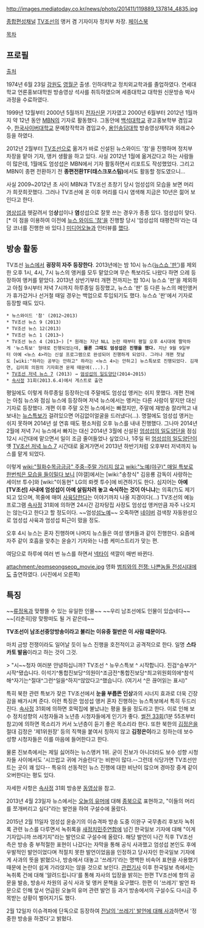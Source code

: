 http://images.mediatoday.co.kr/news/photo/201411/119889_137814_4835.jpg

[[종합편성채널]] [[TV조선]]의 앵커 겸 기자이자 정치부 차장. [https://www.facebook.com/seongseopeom 페이스북]


[[목차]]
== 프로필 ==
[http://people.search.naver.com/search.naver?sm=tab_txc&where=people_profile&ie=utf8&query=%EC%97%84%EC%84%B1%EC%84%AD&os=858518 출처]

1974년 6월 23일 [[강원도]] [[영월군]] 출생. 인하대학교 정치외교학과를 졸업하였다. 연세대학교 언론홍보대학원 방송영상 석사를 취득하였으며 세종대학교 대학원 신문방송 박사과정을 수료하였다.

1999년 12월부터 2000년 5월까지 [[전자신문]] 기자였고 2000년 6월부터 2012년 1월까지 약 12년 동안 [[MBN]]의 기자로 활동했다. 그동안에 [[백석대학교]] 광고홍보학부 겸임교수, [[한국사이버대학교]] 문예창작학과 겸임교수, [[용인송담대학]] 방송영상제작과 외래교수 등을 하였다.

2012년 2월부터 [[TV조선]]으로 옮겨가 바로 신설된 뉴스와이드 '참'을 진행하며 정치부 차장을 맡아 기자, 앵커 생활을 하고 있다. 사실 2012년 1월에 옮겨갔다고 하는 사람들이 많은데, 1월에도 엄성섭은 MBN에서 기자 활동하면서 리포트도 작성했었다. 그리고 MBN이 종편 전환하기 전 '''종편전환TF(태스크포스팀)'''에서도 활동할 정도였으니...

사실 2009~2012년 초 사이 MBN과 TV조선 초창기 당시 엄성섭의 모습을 보면 머리가 희끗희끗했다. 그러나 TV조선에 온 이후 머리를 다시 염색해 지금은 10년은 젊어 보인다고 한다.

[[염상섭]]과 헷갈려서 엄'''상'''섭이나 '''염'''성섭으로 잘못 쓰는 경우가 종종 있다. 엄성섭이 맞다.[* 이 점을 이용하여 이전에 [[뉴스 와이드 '참']]을 진행할 당시 '엄성섭의 태평천하'라는 대담 코너를 진행한 바 있다.]
[[미디어오늘]]과 인터뷰를 [http://m.news.naver.com/read.nhn?mode=LSD&mid=sec&sid1=102&oid=006&aid=0000072199 했다].

== 방송 활동 ==
TV조선 [[뉴스]]에서 '''굉장히 자주 등장한다'''. 2013년에는 밤 10시 뉴스([[뉴스쇼 '판']])를 제외한 오후 1시, 4시, 7시 뉴스의 앵커를 모두 맡았으며 무슨 특보라도 나왔다 하면 으레 등장하여 앵커를 맡았다. 2013년 상반기부터 개편 전까지는 밤 10시 뉴스쇼 '판'을 제외하고 아침 9시부터 저녁 7시까지 하루종일 등장했고, 뉴스쇼 '판' 등 다른 뉴스의 메인앵커가 휴가갔거나 선거철 때일 경우는 백업으로 투입되기도 했다. 뉴스쇼 '판'에서 기자로 등장할 때도 있다.

 * 뉴스와이드 '참' (2012~2013)
 * TV조선 뉴스 9 (2013)
 * TV조선 뉴스 12(2013)
 * TV조선 뉴스 1 (2013~)
 * TV조선 뉴스 4 (2013~) [* 원래는 지난 NLL 논란 때부터 평일 오후 4시대에 짤막하게 '뉴스특보' 형태로 진행되었는데, '''물론 그때도 엄성섭은 진행을 했다.''' 지난 9월 9일부터 아예 <뉴스 4>라는 신설 프로그램으로 완성되어 진행하게 되었다. 그러나 개편 첫날도 [wiki:"하라는 공부는 안하고" 하라는 <뉴스 4>는 안하고] 뉴스특보로 진행되었다. 김재연, 김미희 의원의 기자회견 문제 때문에(...).]
 * [[TV조선 저녁 뉴스 7]] (2013) → [[엄성섭의 일도양단]](2014~2015)
 * [[속사정]] 31회(2013.6.4)에서 게스트로 출연

평일에도 이렇게 하루종일 등장하는데 주말에도 엄성섭 앵커는 쉬지 못했다. 개편 전에는 아침 뉴스와 점심 뉴스에 등장하며 저녁 뉴스에서는 앵커는 다른 사람이 맡지만 대신 기자로 등장했다. 개편 이후 주말 오전 뉴스에서는 빠졌지만, 주말에 재방송 잘라먹고 내보내는 [[뉴스특보]]가 걸려있으면 어김없이얼굴을 드러냈다(…). 명절에도 엄성섭 앵커는 쉬지 못하며 2014년 설 연휴 때도 평소처럼 오후 뉴스를 내내 진행했다. 그나마 2014년 2월에 저녁 7시 뉴스에서 빠지는 대신 2014년 3월에 신설된 [[엄성섭의 일도양단]]을 점심 12시 시간대에 맡으면서 일이 조금 줄어들었나 싶었으나, 1주일 뒤 [[엄성섭의 일도양단]]이 옛 [[TV조선 저녁 뉴스 7]] 시간대로 옮겨가면서 2013년 하반기처럼 오후부터 저녁까지 뉴스를 맡게 되었다.

이렇게 [[wiki:"월화수목금금금" 주중-주말 가리지 않고]] [[wiki:"노예(야구)" 매일 특보로 한번씩은 모습을 들이밀다 보니]] [야갤]에서는 [wiki:"송창식" 김응룡 감독이 사랑하는 세이브 투수]와 [wiki:"이동현" LG의 롸켓 투수]에 비견하기도 한다. 심지어는 '''아예 [TV조선] 사내에 엄성섭이 아예 살림차려 놓고 숙식하는 것이 아니냐'''는 의혹(?)도 제기되고 있으며, 목줄에 매여 [http://gall.dcinside.com/board/view/?id=baseball_new1&no=7455608&page= 사육당한다]는 이야기까지 나올 지경이다(...) TV조선의 예능 프로그램 [[속사정]] 31회에 의하면 24시간 감자탕집 사장도 엄성섭 앵커만큼 자주 나오지는 않는다고 한다고 할 정도이다. ~~엄성[[섬노예]]~~ 오죽하면 [[네이버]] 검색창 자동완성으로 엄성섭 사육과 엄성섭 퇴근이 떴을 정도.

오후 4시 뉴스는 혼자 진행하며 나머지 뉴스들은 여성 앵커들과 같이 진행한다. 요즘에 자주 같이 호흡을 맞추는 윤슬기 기자와는 나름 케미스트리가 맞는 편.

여담으로 하루에 여러 번 뉴스를 하면서 [[넥타이]] 색깔이 매번 바뀐다.

attachment:/eomseongseop_movie.jpg
영화 [[범죄와의 전쟁: 나쁜놈들 전성시대]]에도 출연하였다. (사진에서 오른쪽)

== 특징 ==
~~[[류정옥]]과 맞짱뜰 수 있는 유일한 인물~~
~~우리 남조선에도 인물이 있습네다~~
~~[리춘히]랑 맞짱떠도 될 거 같은데~~

'''TV조선이 남조선중앙방송이라고 불리는 이유중 절반은 이 사람 떄문이다.'''

마치 금방 전쟁이라도 일어날 듯이 뉴스 진행을 호전적이고 공격적으로 한다. 일명 '''스타카토 발음'''이라고 하는 것이 그것.

> "시~~청자 여러분 안녕하십니까? TV조선 ^ 뉴우스특보 ^ 시작합니다. 진검^승부가^시작^됐습니다. 이석기^통합진보당^의원이^조금전^통합진보당^최고위원회의에^참석해^자기는^절대^그런^일을^하지^않았다고^했습니다. (여기서 ^은 끊어읽는 표시)"

특히 북한 관련 특보가 잦은 TV조선에서 '''눈을 부릅뜬 인상'''과의 시너지 효과로 더욱 긴장감을 배가시켜 준다. 이런 특징은 엄성섭 앵커 혼자 진행하는 뉴스특보에서 특히 두드러진다. [[속사정]] 31회에 의하면 호떡집에 불났냐는 평을 들을 정도라고 한다. 이로 인해 보수 정치성향의 시청자들과 노년층 시청자들에게 인기가 좋다. [http://home.jtbc.co.kr/Clip/VodClipView.aspx?vod_file_id=VO10042382&corner_no=1 썰전 33회](1분 55초부터 참고)에 의하면 목소리가 커서 노년층이 듣기 좋은 목소리라 한다. 또한 북한의 [[김정은]]을 절대 김정은 '제1위원장' 등의 직책을 붙여서 칭하지 않고 '''김정은이'''라고 칭하는데 보수 성향 시청자들은 이를 마음에 들어한다고 한다.

물론 진보측에서는 제일 싫어하는 뉴스앵커 1위. 굳이 진보가 아니더라도 보수 성향 시청자들 사이에서도 '시끄럽고 귀에 거슬린다'는 비판이 많다.--그런데 식당가면 TV조선만 트는 곳이 꽤 있다-- 특유의 선동적인 뉴스 진행에 대한 비난이 많으며 경마장 중계 같이 오버한다는 평도 있다.

자세한 사항은 [[속사정]] 31회 방송분 [http://nbbs.tv.chosun.com/user/boardDetail.bbs?bbsNo=insidestory_10291&contID=38066&boardType=&pn=1 동영상]을 참고.

2013년 4월 23일자 뉴스에서는 [[오늘의 유머]]에 대해 [[종북]]으로 표현하고, "이들의 머리를 쪼개버리고 싶다"라는 발언을 하여 구설수에 올랐다.

2015년 2월 11일자 엄성섭 윤슬기의 이슈격파 방송 도중 이완구 국무총리 후보자 녹취록 관련 뉴스를 다루면서 녹취록을 [[새정치민주연합]]에 넘긴 한국일보 기자에 대해 "이게 기자입니까 쓰레기지"라는 발언으로 구설수에 올랐다. 해당 발언이 나간 직후 TV조선 측은 방송 중 부적절한 표현이 나갔다는 자막을 통해 공식 사과했고 엄성섭 본인도 후에 우발적인 발언이었다며 적절치 못한 발언이었음을 인정하고 당사자인 한국일보 기자에게 사과의 뜻을 밝혔으나, 방송에서 대놓고 '쓰레기'라는 명백한 비속어 표현을 사용했기 때문에 논란이 쉽게 가라앉지는 않을 것으로 보인다. [http://media.daum.net/breakingnews/clusterview?newsId=20150211231802501&clusterId=1427629 관련기사] 이후 한국일보 측에서는 녹취록 건에 대해 '알려드립니다'를 통해 자사의 입장을 밝히는 한편 TV조선에 항의 공문을 발송, 방송사 차원의 공식 사과 및 앵커 문책을 요구했다. 한편 이 '쓰레기' 발언 파문으로 인해 앞서 언급된 오늘의 유머 관련 발언 등 과거 방송에서의 구설수도 다시금 주목받는 상황이 벌어지기도 했다.

2월 12일자 이슈격파에 단독으로 등장하여  [http://m.media.daum.net/m/entertain/newsview/20150212131808344 전날의 '쓰레기' 발언에 대해 사과]하면서 '정중한 방송을 하겠다'고 밝혔다. 
